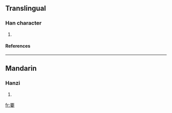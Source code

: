 ==Translingual==
===Han character===
{{Han char|rn=38|rad=女|as=10|sn=13|four=|canj=一火一田女 (MFMWV)}}
# {{defn|Han|sort=女10}}
====References====
{{Han ref|kx=0269.181|hdz=21071.130|uh=5AD1|ud=23249}}
----
==Mandarin==
===Hanzi===
{{cmn-hanzi|pin=[[báo]] (bao2)|wg=pao<sup>2</sup>}}
# {{defn|Mandarin}}






[[fr:嫑]]